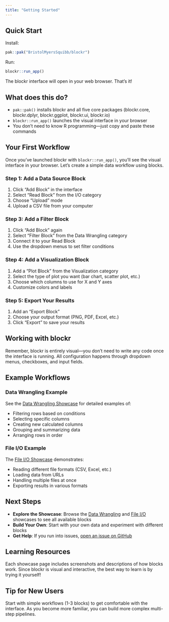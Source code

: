 ```yaml
---
title: "Getting Started"
---
```


## Quick Start

Install:

```r
pak::pak("BristolMyersSquibb/blockr")
```

Run:

```r
blockr::run_app()
```

The blockr interface will open in your web browser. That's it!

::: {.callout-note}
## What does this do?
- `pak::pak()` installs blockr and all five core packages (blockr.core, blockr.dplyr, blockr.ggplot, blockr.ui, blockr.io)
- `blockr::run_app()` launches the visual interface in your browser
- You don't need to know R programming—just copy and paste these commands
:::

## Your First Workflow

Once you've launched blockr with `blockr::run_app()`, you'll see the visual interface in your browser. Let's create a simple data workflow using blocks.

### Step 1: Add a Data Source Block

1. Click "Add Block" in the interface
2. Select "Read Block" from the I/O category
3. Choose "Upload" mode
4. Upload a CSV file from your computer

### Step 3: Add a Filter Block

1. Click "Add Block" again
2. Select "Filter Block" from the Data Wrangling category
3. Connect it to your Read Block
4. Use the dropdown menus to set filter conditions

### Step 4: Add a Visualization Block

1. Add a "Plot Block" from the Visualization category
2. Select the type of plot you want (bar chart, scatter plot, etc.)
3. Choose which columns to use for X and Y axes
4. Customize colors and labels

### Step 5: Export Your Results

1. Add an "Export Block"
2. Choose your output format (PNG, PDF, Excel, etc.)
3. Click "Export" to save your results

::: {.callout-tip}
## Working with blockr
Remember, blockr is entirely visual—you don't need to write any code once the interface is running. All configuration happens through dropdown menus, checkboxes, and input fields.
:::

## Example Workflows

### Data Wrangling Example

See the [Data Wrangling Showcase](showcase/dplyr.qmd) for detailed examples of:

- Filtering rows based on conditions
- Selecting specific columns
- Creating new calculated columns
- Grouping and summarizing data
- Arranging rows in order

### File I/O Example

The [File I/O Showcase](showcase/io.qmd) demonstrates:

- Reading different file formats (CSV, Excel, etc.)
- Loading data from URLs
- Handling multiple files at once
- Exporting results in various formats

## Next Steps

- **Explore the Showcase**: Browse the [Data Wrangling](showcase/dplyr.qmd) and [File I/O](showcase/io.qmd) showcases to see all available blocks
- **Build Your Own**: Start with your own data and experiment with different blocks
- **Get Help**: If you run into issues, [open an issue on GitHub](https://github.com/BristolMyersSquibb/blockr/issues)

## Learning Resources

Each showcase page includes screenshots and descriptions of how blocks work. Since blockr is visual and interactive, the best way to learn is by trying it yourself!

::: {.callout-tip}
## Tip for New Users
Start with simple workflows (1-3 blocks) to get comfortable with the interface. As you become more familiar, you can build more complex multi-step pipelines.
:::
